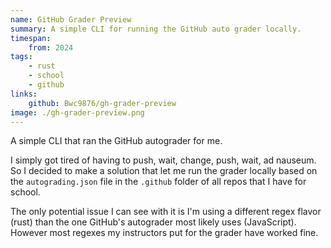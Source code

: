 ```yaml
---
name: GitHub Grader Preview
summary: A simple CLI for running the GitHub auto grader locally.
timespan:
    from: 2024
tags:
    - rust
    - school
    - github
links:
    github: Bwc9876/gh-grader-preview
image: ./gh-grader-preview.png
---
```


A simple CLI that ran the GitHub autograder for me.

I simply got tired of having to push, wait, change, push, wait, ad nauseum. So I decided to make a solution that let me run the grader locally based on the `autograding.json` file in the `.github` folder of all repos that I have for school.

The only potential issue I can see with it is I'm using a different regex flavor (rust) than the one GitHub's autograder most likely uses (JavaScript). However most regexes my instructors put for the grader have worked fine.
